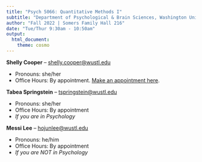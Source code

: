 ```yaml
---
title: "Psych 5066: Quantitative Methods I"
subtitle: "Department of Psychological & Brain Sciences, Washington University in St. Louis"
author: "Fall 2022 | Somers Family Hall 216"
date: "Tue/Thur 9:30am - 10:50am"
output: 
  html_document:
    theme: cosmo
---
```


**Shelly Cooper** -- [shelly.cooper@wustl.edu](mailto:shelly.cooper@wustl.edu)

- Pronouns: she/her
- Office Hours: By appointment. [Make an appointment here](https://calendly.com/shelly-cooper/30min). 

**Tabea Springstein** -- [tspringstein@wustl.edu ](mailto:tspringstein@wustl.edu )

- Pronouns: she/her
- Office Hours: By appointment
- *If you are in Psychology*

**Messi Lee** -- [hojunlee@wustl.edu ](mailto:hojunlee@wustl.edu)

- Pronouns: he/him
- Office Hours: By appointment
- *If you are NOT in Psychology*

